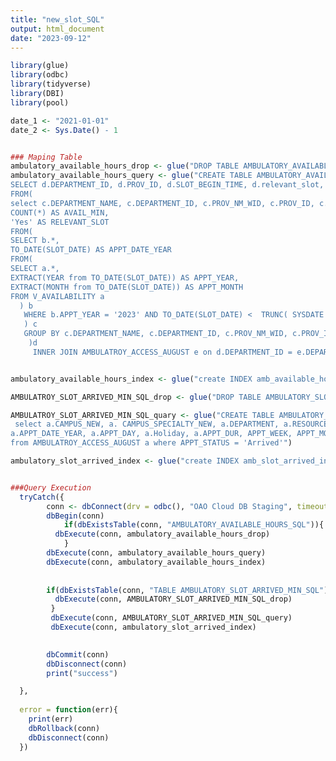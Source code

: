 ```yaml
---
title: "new_slot_SQL"
output: html_document
date: "2023-09-12"
---
```


```r
library(glue)
library(odbc)
library(tidyverse)
library(DBI)
library(pool)

date_1 <- "2021-01-01"
date_2 <- Sys.Date() - 1


### Maping Table
ambulatory_available_hours_drop <- glue("DROP TABLE AMBULATORY_AVAILABLE_HOURS_SQL")
ambulatory_available_hours_query <- glue("CREATE TABLE AMBULATORY_AVAILABLE_HOURS_SQL AS
SELECT d.DEPARTMENT_ID, d.PROV_ID, d.SLOT_BEGIN_TIME, d.relevant_slot, d.SLOT_LENGTH, e.CAMPUS, e.CAMPUS_SPECIALTY, e.DEPARTMENT, e.RESOURCES, e.PROVIDER , e.APPT_DATE_YEAR, e.APPT_DAY, e.HOLIDAY, e.APPT_WEEK, e.APPT_MONTH_YEAR  
FROM(
select c.DEPARTMENT_NAME, c.DEPARTMENT_ID, c.PROV_NM_WID, c.PROV_ID, c.APPT_YEAR, c.APPT_MONTH, c.APPT_DATE_YEAR , c.SLOT_BEGIN_TIME, c.SLOT_LENGTH,
COUNT(*) AS AVAIL_MIN,
'Yes' AS RELEVANT_SLOT
FROM(
SELECT b.*,
TO_DATE(SLOT_DATE) AS APPT_DATE_YEAR 
FROM(
SELECT a.*,
EXTRACT(YEAR from TO_DATE(SLOT_DATE)) AS APPT_YEAR,
EXTRACT(MONTH from TO_DATE(SLOT_DATE)) AS APPT_MONTH
FROM V_AVAILABILITY a 
  ) b
   WHERE b.APPT_YEAR = '2023' AND TO_DATE(SLOT_DATE) <  TRUNC( SYSDATE )+1 AND b.UNAVAILABLE_RSN_C is NULL
   ) c
   GROUP BY c.DEPARTMENT_NAME, c.DEPARTMENT_ID, c.PROV_NM_WID, c.PROV_ID, c.APPT_YEAR, c.APPT_MONTH, c.APPT_DATE_YEAR ,     c.SLOT_BEGIN_TIME, c.SLOT_LENGTH
    )d
     INNER JOIN AMBULATROY_ACCESS_AUGUST e on d.DEPARTMENT_ID = e.DEPARTMENT_ID AND d.PROV_ID = e.PROV_ID AND     d.SLOT_BEGIN_TIME = e.APPT_DTTM")


ambulatory_available_hours_index <- glue("create INDEX amb_available_hours_index on AMBULATROY_AVAILABLE_HOURS_SQL (APPT_DATE_YEAR, DEPARTMENT)")

AMBULATROY_SLOT_ARRIVED_MIN_SQL_drop <- glue("DROP TABLE AMBULATORY_SLOT_ARRIVED_MIN_SQL")

AMBULATROY_SLOT_ARRIVED_MIN_SQL_quary <- glue("CREATE TABLE AMBULATORY_SLOT_ARRIVED_MIN_SQL AS
 select a.CAMPUS_NEW, a. CAMPUS_SPECIALTY_NEW, a.DEPARTMENT, a.RESOURCES, a.PROVIDER, 
a.APPT_DATE_YEAR, a.APPT_DAY, a.Holiday, a.APPT_DUR, APPT_WEEK, APPT_MONTH_YEAR
from AMBULATROY_ACCESS_AUGUST a where APPT_STATUS = 'Arrived'")

ambulatory_slot_arrived_index <- glue("create INDEX amb_slot_arrived_index on AMBULATORY_SLOT_ARRIVED_MIN_SQ (APPT_DATE_YEAR, DEPARTMENT)")


###Query Execution
  tryCatch({
        conn <- dbConnect(drv = odbc(), "OAO Cloud DB Staging", timeout = 30)
        dbBegin(conn)
            if(dbExistsTable(conn, "AMBULATORY_AVAILABLE_HOURS_SQL")){
          dbExecute(conn, ambulatory_available_hours_drop) 
            }
        dbExecute(conn, ambulatory_available_hours_query)
        dbExecute(conn, ambulatory_available_hours_index)
        
        
        if(dbExistsTable(conn, "TABLE AMBULATORY_SLOT_ARRIVED_MIN_SQL")){
          dbExecute(conn, AMBULATORY_SLOT_ARRIVED_MIN_SQL_drop) 
         }
         dbExecute(conn, AMBULATORY_SLOT_ARRIVED_MIN_SQL_query)
         dbExecute(conn, ambulatory_slot_arrived_index)

        
        dbCommit(conn)
        dbDisconnect(conn)
        print("success")

  },
  
  error = function(err){
    print(err)
    dbRollback(conn)
    dbDisconnect(conn)
  })







```

